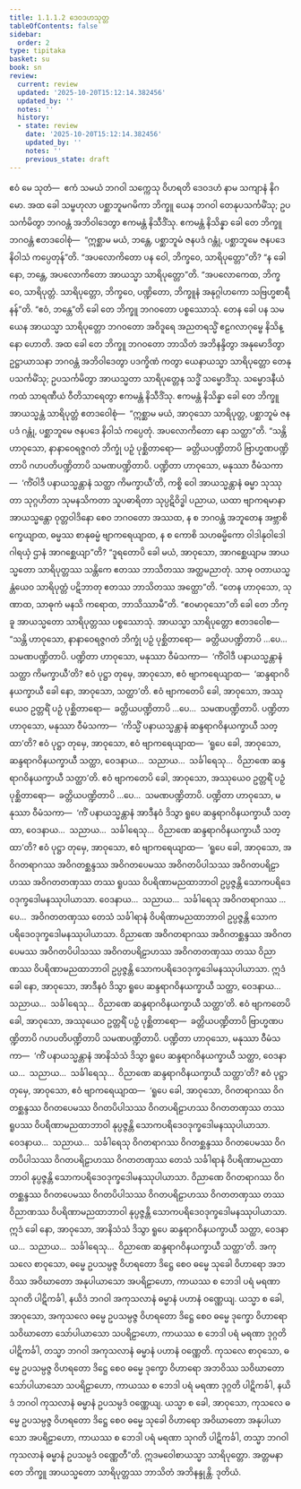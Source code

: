 ```yaml
---
title: 1.1.1.2 ဒေဝဒဟသုတ္တ
tableOfContents: false
sidebar:
  order: 2
type: tipitaka
basket: su
book: sn
review:
  current: review
  updated: '2025-10-20T15:12:14.382456'
  updated_by: ''
  notes: ''
  history:
  - state: review
    date: '2025-10-20T15:12:14.382456'
    updated_by: ''
    notes: ''
    previous_state: draft
---
```



<DynamicBreadcrumb />


<ReviewStatus review={frontmatter.review} showDetails={true} />

<HypothesisAnnotation frontmatter={frontmatter} />

<Division number="2" book="sn" e="ch" v="18" p="279">

<Paragraph number="22" book="sn">
ဧဝံ မေ သုတံ—  ဧကံ သမယံ ဘဂဝါ သက္ကေသု ဝိဟရတိ ဒေဝဒဟံ နာမ သကျာနံ နိဂမော. အထ ခေါ သမ္ဗဟုလာ ပစ္ဆာဘူမဂမိကာ ဘိက္ခူ ယေန ဘဂဝါ တေနုပသင်္ကမိံသု; ဥပသင်္ကမိတွာ ဘဂဝန္တံ အဘိဝါဒေတွာ ဧကမန္တံ နိသီဒိံသု. ဧကမန္တံ နိသိန္နာ ခေါ တေ ဘိက္ခူ ဘဂဝန္တံ ဧတဒဝေါစုံ—  “ဣစ္ဆာမ မယံ, ဘန္တေ, ပစ္ဆာဘူမံ ဇနပဒံ ဂန္တုံ, ပစ္ဆာဘူမေ ဇနပဒေ နိဝါသံ ကပ္ပေတုန်”တိ.
</Paragraph>

<Paragraph number="23" book="sn">
“အပလောကိတော ပန ဝေါ, ဘိက္ခဝေ, သာရိပုတ္တော”တိ? “န ခေါ နော, ဘန္တေ, အပလောကိတော အာယသ္မာ သာရိပုတ္တော”တိ. “အပလောကေထ, ဘိက္ခဝေ, သာရိပုတ္တံ. သာရိပုတ္တော, ဘိက္ခဝေ, ပဏ္ဍိတော, ဘိက္ခူနံ အနုဂ္ဂါဟကော သဗြဟ္မစာရီနန်”တိ. “ဧဝံ, ဘန္တေ”တိ ခေါ တေ ဘိက္ခူ ဘဂဝတော ပစ္စဿောသုံ.
</Paragraph>

<Paragraph number="24" book="sn">
တေန ခေါ ပန သမယေန အာယသ္မာ သာရိပုတ္တော ဘဂဝတော အဝိဒူရေ အညတရသ္မိံ ဧဠဂလာဂုမ္ဗေ နိသိန္နော ဟောတိ. အထ ခေါ တေ ဘိက္ခူ ဘဂဝတော ဘာသိတံ အဘိနန္ဒိတွာ အနုမောဒိတွာ ဥဋ္ဌာယာသနာ ဘဂဝန္တံ အဘိဝါဒေတွာ ပဒက္ခိဏံ ကတွာ ယေနာယသ္မာ သာရိပုတ္တော တေနုပသင်္ကမိံသု; ဥပသင်္ကမိတွာ အာယသ္မတာ သာရိပုတ္တေန သဒ္ဓိံ သမ္မောဒိံသု. သမ္မောဒနီယံ ကထံ သာရဏီယံ ဝီတိသာရေတွာ ဧကမန္တံ နိသီဒိံသု. ဧကမန္တံ နိသိန္နာ ခေါ တေ ဘိက္ခူ အာယသ္မန္တံ သာရိပုတ္တံ ဧတဒဝေါစုံ—  “ဣစ္ဆာမ မယံ, အာဝုသော သာရိပုတ္တ, ပစ္ဆာဘူမံ ဇနပဒံ ဂန္တုံ, ပစ္ဆာဘူမေ ဇနပဒေ နိဝါသံ ကပ္ပေတုံ. အပလောကိတော နော သတ္ထာ”တိ.
</Paragraph>

<Paragraph number="25" book="sn">
“သန္တိ ဟာဝုသော, နာနာဝေရဇ္ဇဂတံ ဘိက္ခုံ ပဉှံ ပုစ္ဆိတာရော—  ခတ္တိယပဏ္ဍိတာပိ ဗြာဟ္မဏပဏ္ဍိတာပိ ဂဟပတိပဏ္ဍိတာပိ သမဏပဏ္ဍိတာပိ. ပဏ္ဍိတာ ဟာဝုသော, မနုဿာ ဝီမံသကာ—  ‘ကိံဝါဒီ ပနာယသ္မန္တာနံ သတ္ထာ ကိမက္ခာယီ’တိ, ကစ္စိ ဝေါ အာယသ္မန္တာနံ ဓမ္မာ သုဿုတာ သုဂ္ဂဟိတာ သုမနသိကတာ သူပဓာရိတာ သုပ္ပဋိဝိဒ္ဓါ ပညာယ, ယထာ ဗျာကရမာနာ အာယသ္မန္တော ဝုတ္တဝါဒိနော စေဝ ဘဂဝတော အဿထ, န စ ဘဂဝန္တံ အဘူတေန အဗ္ဘာစိက္ခေယျာထ, ဓမ္မဿ စာနုဓမ္မံ ဗျာကရေယျာထ, န စ ကောစိ သဟဓမ္မိကော ဝါဒါနုဝါဒေါ ဂါရယှံ ဌာနံ အာဂစ္ဆေယျာ”တိ?
</Paragraph>

<Paragraph number="26" book="sn">
“ဒူရတောပိ ခေါ မယံ, အာဝုသော, အာဂစ္ဆေယျာမ အာယသ္မတော သာရိပုတ္တဿ သန္တိကေ ဧတဿ ဘာသိတဿ အတ္ထမညာတုံ. သာဓု ဝတာယသ္မန္တံယေဝ သာရိပုတ္တံ ပဋိဘာတု ဧတဿ ဘာသိတဿ အတ္ထော”တိ. “တေန ဟာဝုသော, သုဏာထ, သာဓုကံ မနသိ ကရောထ, ဘာသိဿာမီ”တိ. “ဧဝမာဝုသော”တိ ခေါ တေ ဘိက္ခူ အာယသ္မတော သာရိပုတ္တဿ ပစ္စဿောသုံ. အာယသ္မာ သာရိပုတ္တော ဧတဒဝေါစ—
</Paragraph>

<Paragraph number="27" book="sn">
“သန္တိ ဟာဝုသော, နာနာဝေရဇ္ဇဂတံ ဘိက္ခုံ ပဉှံ ပုစ္ဆိတာရော—  ခတ္တိယပဏ္ဍိတာပိ …ပေ…  သမဏပဏ္ဍိတာပိ. ပဏ္ဍိတာ ဟာဝုသော, မနုဿာ ဝီမံသကာ—  ‘ကိံဝါဒီ ပနာယသ္မန္တာနံ သတ္ထာ ကိမက္ခာယီ’တိ? ဧဝံ ပုဋ္ဌာ တုမှေ, အာဝုသော, ဧဝံ ဗျာကရေယျာထ—  ‘ဆန္ဒရာဂဝိနယက္ခာယီ ခေါ နော, အာဝုသော, သတ္ထာ’တိ.
</Paragraph>

<Paragraph number="28" book="sn">
ဧဝံ ဗျာကတေပိ ခေါ, အာဝုသော, အဿုယေဝ ဥတ္တရိံ ပဉှံ ပုစ္ဆိတာရော—  ခတ္တိယပဏ္ဍိတာပိ …ပေ…  သမဏပဏ္ဍိတာပိ. ပဏ္ဍိတာ ဟာဝုသော, မနုဿာ ဝီမံသကာ—  ‘ကိသ္မိံ ပနာယသ္မန္တာနံ ဆန္ဒရာဂဝိနယက္ခာယီ သတ္ထာ’တိ? ဧဝံ ပုဋ္ဌာ တုမှေ, အာဝုသော, ဧဝံ ဗျာကရေယျာထ—  ‘ရူပေ ခေါ, အာဝုသော, ဆန္ဒရာဂဝိနယက္ခာယီ သတ္ထာ, ဝေဒနာယ…  သညာယ…  သင်္ခါရေသု…  ဝိညာဏေ ဆန္ဒရာဂဝိနယက္ခာယီ သတ္ထာ’တိ.
</Paragraph>

<Paragraph number="29" book="sn">
ဧဝံ ဗျာကတေပိ ခေါ, အာဝုသော, အဿုယေဝ ဥတ္တရိံ ပဉှံ ပုစ္ဆိတာရော—  ခတ္တိယပဏ္ဍိတာပိ …ပေ…  သမဏပဏ္ဍိတာပိ. ပဏ္ဍိတာ ဟာဝုသော, မနုဿာ ဝီမံသကာ—  ‘ကိံ ပနာယသ္မန္တာနံ အာဒီနဝံ ဒိသွာ ရူပေ ဆန္ဒရာဂဝိနယက္ခာယီ သတ္ထာ, ဝေဒနာယ…  သညာယ…  သင်္ခါရေသု…  ဝိညာဏေ ဆန္ဒရာဂဝိနယက္ခာယီ သတ္ထာ’တိ? ဧဝံ ပုဋ္ဌာ တုမှေ, အာဝုသော, ဧဝံ ဗျာကရေယျာထ—  ‘ရူပေ ခေါ, အာဝုသော, အဝိဂတရာဂဿ အဝိဂတစ္ဆန္ဒဿ အဝိဂတပေမဿ အဝိဂတပိပါသဿ အဝိဂတပရိဠာဟဿ အဝိဂတတဏှဿ တဿ ရူပဿ ဝိပရိဏာမညထာဘာဝါ ဥပ္ပဇ္ဇန္တိ သောကပရိဒေဝဒုက္ခဒေါမနဿုပါယာသာ. ဝေဒနာယ…  သညာယ…  သင်္ခါရေသု အဝိဂတရာဂဿ …ပေ…  အဝိဂတတဏှဿ တေသံ သင်္ခါရာနံ ဝိပရိဏာမညထာဘာဝါ ဥပ္ပဇ္ဇန္တိ သောကပရိဒေဝဒုက္ခဒေါမနဿုပါယာသာ. ဝိညာဏေ အဝိဂတရာဂဿ အဝိဂတစ္ဆန္ဒဿ အဝိဂတပေမဿ အဝိဂတပိပါသဿ အဝိဂတပရိဠာဟဿ အဝိဂတတဏှဿ တဿ ဝိညာဏဿ ဝိပရိဏာမညထာဘာဝါ ဥပ္ပဇ္ဇန္တိ သောကပရိဒေဝဒုက္ခဒေါမနဿုပါယာသာ. ဣဒံ ခေါ နော, အာဝုသော, အာဒီနဝံ ဒိသွာ ရူပေ ဆန္ဒရာဂဝိနယက္ခာယီ သတ္ထာ, ဝေဒနာယ…  သညာယ…  သင်္ခါရေသု…  ဝိညာဏေ ဆန္ဒရာဂဝိနယက္ခာယီ သတ္ထာ’တိ.
</Paragraph>

<Paragraph number="30" book="sn">
ဧဝံ ဗျာကတေပိ ခေါ, အာဝုသော, အဿုယေဝ ဥတ္တရိံ ပဉှံ ပုစ္ဆိတာရော—  ခတ္တိယပဏ္ဍိတာပိ ဗြာဟ္မဏပဏ္ဍိတာပိ ဂဟပတိပဏ္ဍိတာပိ သမဏပဏ္ဍိတာပိ. ပဏ္ဍိတာ ဟာဝုသော, မနုဿာ ဝီမံသကာ—  ‘ကိံ ပနာယသ္မန္တာနံ အာနိသံသံ ဒိသွာ ရူပေ ဆန္ဒရာဂဝိနယက္ခာယီ သတ္ထာ, ဝေဒနာယ…  သညာယ…  သင်္ခါရေသု…  ဝိညာဏေ ဆန္ဒရာဂဝိနယက္ခာယီ သတ္ထာ’တိ? ဧဝံ ပုဋ္ဌာ တုမှေ, အာဝုသော, ဧဝံ ဗျာကရေယျာထ—  ‘ရူပေ ခေါ, အာဝုသော, ဝိဂတရာဂဿ ဝိဂတစ္ဆန္ဒဿ ဝိဂတပေမဿ ဝိဂတပိပါသဿ ဝိဂတပရိဠာဟဿ ဝိဂတတဏှဿ တဿ ရူပဿ ဝိပရိဏာမညထာဘာဝါ နုပ္ပဇ္ဇန္တိ သောကပရိဒေဝဒုက္ခဒေါမနဿုပါယာသာ. ဝေဒနာယ…  သညာယ…  သင်္ခါရေသု ဝိဂတရာဂဿ ဝိဂတစ္ဆန္ဒဿ ဝိဂတပေမဿ ဝိဂတပိပါသဿ ဝိဂတပရိဠာဟဿ ဝိဂတတဏှဿ တေသံ သင်္ခါရာနံ ဝိပရိဏာမညထာဘာဝါ နုပ္ပဇ္ဇန္တိ သောကပရိဒေဝဒုက္ခဒေါမနဿုပါယာသာ. ဝိညာဏေ ဝိဂတရာဂဿ ဝိဂတစ္ဆန္ဒဿ ဝိဂတပေမဿ ဝိဂတပိပါသဿ ဝိဂတပရိဠာဟဿ ဝိဂတတဏှဿ တဿ ဝိညာဏဿ ဝိပရိဏာမညထာဘာဝါ နုပ္ပဇ္ဇန္တိ သောကပရိဒေဝဒုက္ခဒေါမနဿုပါယာသာ. ဣဒံ ခေါ နော, အာဝုသော, အာနိသံသံ ဒိသွာ ရူပေ ဆန္ဒရာဂဝိနယက္ခာယီ သတ္ထာ, ဝေဒနာယ…  သညာယ…  သင်္ခါရေသု…  ဝိညာဏေ ဆန္ဒရာဂဝိနယက္ခာယီ သတ္ထာ’တိ.
</Paragraph>

<Paragraph number="31" book="sn">
အကုသလေ စာဝုသော, ဓမ္မေ ဥပသမ္ပဇ္ဇ ဝိဟရတော ဒိဋ္ဌေ စေဝ ဓမ္မေ သုခေါ ဝိဟာရော အဘဝိဿ အဝိဃာတော အနုပါယာသော အပရိဠာဟော, ကာယဿ စ ဘေဒါ ပရံ မရဏာ သုဂတိ ပါဋိကင်္ခါ, နယိဒံ ဘဂဝါ အကုသလာနံ ဓမ္မာနံ ပဟာနံ ဝဏ္ဏေယျ. ယသ္မာ စ ခေါ, အာဝုသော, အကုသလေ ဓမ္မေ ဥပသမ္ပဇ္ဇ ဝိဟရတော ဒိဋ္ဌေ စေဝ ဓမ္မေ ဒုက္ခော ဝိဟာရော သဝိဃာတော သော်ပါယာသော သပရိဠာဟော, ကာယဿ စ ဘေဒါ ပရံ မရဏာ ဒုဂ္ဂတိ ပါဋိကင်္ခါ, တသ္မာ ဘဂဝါ အကုသလာနံ ဓမ္မာနံ ပဟာနံ ဝဏ္ဏေတိ.
</Paragraph>

<Paragraph number="32" book="sn">
ကုသလေ စာဝုသော, ဓမ္မေ ဥပသမ္ပဇ္ဇ ဝိဟရတော ဒိဋ္ဌေ စေဝ ဓမ္မေ ဒုက္ခော ဝိဟာရော အဘဝိဿ သဝိဃာတော သော်ပါယာသော သပရိဠာဟော, ကာယဿ စ ဘေဒါ ပရံ မရဏာ ဒုဂ္ဂတိ ပါဋိကင်္ခါ, နယိဒံ ဘဂဝါ ကုသလာနံ ဓမ္မာနံ ဥပသမ္ပဒံ ဝဏ္ဏေယျ. ယသ္မာ စ ခေါ, အာဝုသော, ကုသလေ ဓမ္မေ ဥပသမ္ပဇ္ဇ ဝိဟရတော ဒိဋ္ဌေ စေဝ ဓမ္မေ သုခေါ ဝိဟာရော အဝိဃာတော အနုပါယာသော အပရိဠာဟော, ကာယဿ စ ဘေဒါ ပရံ မရဏာ သုဂတိ ပါဋိကင်္ခါ, တသ္မာ ဘဂဝါ ကုသလာနံ ဓမ္မာနံ ဥပသမ္ပဒံ ဝဏ္ဏေတီ”တိ.
</Paragraph>

<Paragraph number="33" book="sn">
ဣဒမဝေါစာယသ္မာ သာရိပုတ္တော. အတ္တမနာ တေ ဘိက္ခူ အာယသ္မတော သာရိပုတ္တဿ ဘာသိတံ အဘိနန္ဒုန္တိ.

</Paragraph>
</Division>

<Paragraph number="34" type="center" book="sn">
ဒုတိယံ.
</Paragraph>